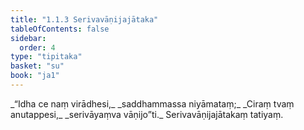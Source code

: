 ```yaml
---
title: "1.1.3 Serivavāṇijajātaka"
tableOfContents: false
sidebar:
  order: 4
type: "tipitaka"
basket: "su"
book: "ja1"
---
```



<DynamicBreadcrumb />

<Division number="3" book="ja1">

<Paragraph number="6" type="verses" book="ja1">
_“Idha ce naṃ virādhesi,_  
_saddhammassa niyāmataṃ;_  
_Ciraṃ tvaṃ anutappesi,_  
_serivāyaṃva vāṇijo”ti._  


</Paragraph>
</Division>

<Paragraph number="7" type="center" book="ja1">
Serivavāṇijajātakaṃ tatiyaṃ.
</Paragraph>